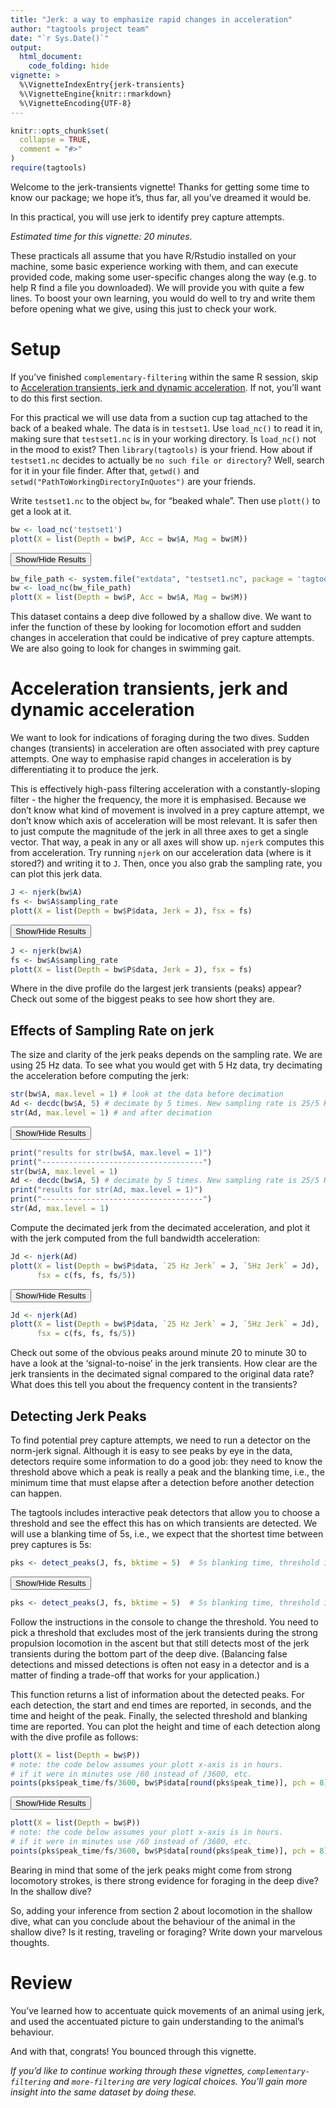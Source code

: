 ```yaml
---
title: "Jerk: a way to emphasize rapid changes in acceleration"
author: "tagtools project team"
date: "`r Sys.Date()`"
output: 
  html_document:
    code_folding: hide
vignette: >
  %\VignetteIndexEntry{jerk-transients}
  %\VignetteEngine{knitr::rmarkdown}
  %\VignetteEncoding{UTF-8}
---
```


```r
knitr::opts_chunk$set(
  collapse = TRUE,
  comment = "#>"
)
require(tagtools)
```

Welcome to the jerk-transients vignette! Thanks for getting some time to know our package; we hope it's, thus far, all you've dreamed it would be.

In this practical, you will use jerk to identify prey capture attempts. 

*Estimated time for this vignette: 20 minutes.*

These practicals all assume that you have R/Rstudio installed on your machine, some basic experience working with them, and can execute provided code, making some user-specific changes along the way (e.g. to help R find a file you downloaded). We will provide you with quite a few lines. To boost your own learning, you would do well to try and write them before opening what we give, using this just to check your work.

# Setup
If you've finished `complementary-filtering` within the same R session, skip to [Acceleration transients, jerk and dynamic acceleration]. If not, you'll want to do this first section. 

For this practical we will use data from a suction cup tag attached to the back of a beaked whale. The data is in `testset1`. Use `load_nc()` to read it in, making sure that `testset1.nc` is in your working directory. Is `load_nc()` not in the mood to exist? Then `library(tagtools)` is your friend. How about if `testset1.nc` decides to actually be `no such file or directory`? Well, search for it in your file finder. After that, `getwd()` and `setwd("PathToWorkingDirectoryInQuotes")` are your friends. 

Write `testset1.nc` to the object `bw`, for "beaked whale". Then use `plott()` to get a look at it.

```r
bw <- load_nc('testset1')
plott(X = list(Depth = bw$P, Acc = bw$A, Mag = bw$M))
```

<button class="btn btn-primary" data-toggle="collapse" data-target="#plott_bw"> Show/Hide Results </button>  
<div id="plott_bw" class="collapse">

```r
bw_file_path <- system.file("extdata", "testset1.nc", package = 'tagtools', mustWork = TRUE)
bw <- load_nc(bw_file_path)
plott(X = list(Depth = bw$P, Acc = bw$A, Mag = bw$M))
```

</div>

This dataset contains a deep dive followed by a shallow dive. We want to infer the function of these by looking for locomotion effort and sudden changes in acceleration that could be indicative of prey capture attempts. We are also going to look for changes in swimming gait.

# Acceleration transients, jerk and dynamic acceleration
We want to look for indications of foraging during the two dives. Sudden changes (transients) in acceleration are often associated with prey capture attempts. One way to emphasise rapid changes in acceleration is by differentiating it to produce the jerk. 

This is effectively high-pass filtering acceleration with a constantly-sloping filter - the higher the frequency, the more it is emphasised. Because we don't know what kind of movement is involved in a prey capture attempt, we don't know which axis of acceleration will be most relevant. It is safer then to just compute the magnitude of the jerk in all three axes to get a single vector. That way, a peak in any or all axes will show up. `njerk` computes this from acceleration. Try running `njerk` on our acceleration data (where is it stored?) and writing it to `J`. Then, once you also grab the sampling rate, you can plot this jerk data. 

```r
J <- njerk(bw$A)
fs <- bw$A$sampling_rate
plott(X = list(Depth = bw$P$data, Jerk = J), fsx = fs)
```

<button class="btn btn-primary" data-toggle="collapse" data-target="#plott_J"> Show/Hide Results </button>  
<div id="plott_J" class="collapse">

```r
J <- njerk(bw$A)
fs <- bw$A$sampling_rate
plott(X = list(Depth = bw$P$data, Jerk = J), fsx = fs)
```

</div>

Where in the dive profile do the largest jerk transients (peaks) appear? Check out some of the biggest peaks to see how short they are.

## Effects of Sampling Rate on jerk
The size and clarity of the jerk peaks depends on the sampling rate. We are using 25 Hz data. To see what you would get with 5 Hz data, try decimating the acceleration before computing the jerk:

```r
str(bw$A, max.level = 1) # look at the data before decimation
Ad <- decdc(bw$A, 5) # decimate by 5 times. New sampling rate is 25/5 Hz
str(Ad, max.level = 1) # and after decimation
```

<button class="btn btn-primary" data-toggle="collapse" data-target="#Ad"> Show/Hide Results </button>  
<div id="Ad" class="collapse">

```r
print("results for str(bw$A, max.level = 1)")
print("------------------------------------")
str(bw$A, max.level = 1)
Ad <- decdc(bw$A, 5) # decimate by 5 times. New sampling rate is 25/5 Hz
print("results for str(Ad, max.level = 1)")
print("------------------------------------")
str(Ad, max.level = 1)
```

</div>

Compute the decimated jerk from the decimated acceleration, and plot it with the jerk computed from the full bandwidth acceleration:

```r
Jd <- njerk(Ad)
plott(X = list(Depth = bw$P$data, `25 Hz Jerk` = J, `5Hz Jerk` = Jd),
      fsx = c(fs, fs, fs/5))
```

<button class="btn btn-primary" data-toggle="collapse" data-target="#plot_jd"> Show/Hide Results </button>  
<div id="plot_jd" class="collapse">
```r
Jd <- njerk(Ad)
plott(X = list(Depth = bw$P$data, `25 Hz Jerk` = J, `5Hz Jerk` = Jd),
      fsx = c(fs, fs, fs/5))
```
</div>

Check out some of the obvious peaks around minute 20 to minute 30 to have a look at the 'signal-to-noise' in the jerk transients. How clear are the jerk transients in the decimated signal compared to the original data rate? What does this tell you about the frequency content in the transients?

<!-- Sam opines that this is technical and not super clear. But he also doesn't understand the content itself, so he'll leave it untouched for the moment. Please explain at some point. :) -->

## Detecting Jerk Peaks
To find potential prey capture attempts, we need to run a detector on the norm-jerk signal. Although it is easy to see peaks by eye in the data, detectors require some information to do a good job: they need to know the threshold above which a peak is really a peak and the blanking time, i.e., the minimum time that must elapse after a detection before another detection can happen. 

The tagtools includes interactive peak detectors that allow you to choose a threshold and see the effect this has on which transients are detected. We will use a blanking time of 5s, i.e., we expect that the shortest time between prey captures is 5s:

```r
pks <- detect_peaks(J, fs, bktime = 5)	# 5s blanking time, threshold is interactive
```

<button class="btn btn-primary" data-toggle="collapse" data-target="#detect_peaks"> Show/Hide Results </button>  
<div id="detect_peaks" class="collapse">

```r
pks <- detect_peaks(J, fs, bktime = 5)	# 5s blanking time, threshold is interactive
```

</div>

Follow the instructions in the console to change the threshold. You need to pick a threshold that excludes most of the jerk transients during the strong propulsion locomotion in the ascent but that still detects most of the jerk transients during the bottom part of the deep dive. (Balancing false detections and missed detections is often not easy in a detector and is a matter of finding a trade-off that works for your application.)

This function returns a list of information about the detected peaks. For each detection, the start and end times are reported, in seconds, and the time and height of the peak. Finally, the selected threshold and blanking time are reported. You can plot the height and time of each detection along with the dive profile as follows:

```r
plott(X = list(Depth = bw$P))
# note: the code below assumes your plott x-axis is in hours.
# if it were in minutes use /60 instead of /3600, etc.
points(pks$peak_time/fs/3600, bw$P$data[round(pks$peak_time)], pch = 8)
```

<button class="btn btn-primary" data-toggle="collapse" data-target="#plot_peaks"> Show/Hide Results </button>  
<div id="plot_peaks" class="collapse">

```r
plott(X = list(Depth = bw$P))
# note: the code below assumes your plott x-axis is in hours.
# if it were in minutes use /60 instead of /3600, etc.
points(pks$peak_time/fs/3600, bw$P$data[round(pks$peak_time)], pch = 8)
```

</div>

Bearing in mind that some of the jerk peaks might come from strong locomotory strokes, is there strong evidence for foraging in the deep dive? In the shallow dive?

So, adding your inference from section 2 about locomotion in the shallow dive, what can you conclude about the behaviour of the animal in the shallow dive? Is it resting, traveling or foraging? Write down your marvelous thoughts.

# Review

You've learned how to accentuate quick movements of an animal using jerk, and used the accentuated picture to gain understanding to the animal's behaviour. 

And with that, congrats! You bounced through this vignette. 

*If you'd like to continue working through these vignettes, `complementary-filtering` and `more-filtering` are very logical choices. You'll gain more insight into the same dataset by doing these.*

